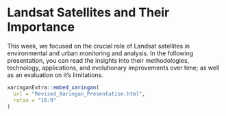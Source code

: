 # Landsat Satellites and Their Importance

This week, we focused on the crucial role of Landsat satellites in environmental and urban monitoring and analysis. In the following presentation, you can read the insights into their methodologies, technology, applications, and evolutionary improvements over time; as well as an evaluation on it's limitations.

```r

xaringanExtra::embed_xaringan(
  url = "Revised_Xaringan_Presentation.html",
  ratio = "16:9"
)

```
